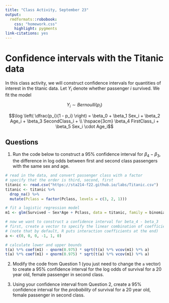 ```yaml
---
title: "Class Activity, September 23"
output: 
  rmdformats::robobook:
    css: "homework.css"
    highlight: pygments
link-citations: yes
---
```


# Confidence intervals with the Titanic data

In this class activity, we will construct confidence intervals for quantities of interest in the titanic data. Let $Y_i$ denote whether passenger $i$ survived. We fit the model

$$Y_i \sim Bernoulli(p_i)$$

$$\log \left( \dfrac{p_i}{1 - p_i} \right) = \beta_0 + \beta_1 Sex_i + \beta_2 Age_i + \beta_3 SecondClass_i + \\ \hspace{3cm} \beta_4 FirstClass_i + \beta_5 Sex_i \cdot Age_i$$

## Questions

1. Run the code below to construct a 95% confidence interval for $\beta_4 - \beta_3$, the difference in log odds between first and second class passengers with the same sex and age.

```r
# read in the data, and convert passenger class with a factor
# specify that the order is third, second, first
titanic <- read.csv("https://sta214-f22.github.io/labs/Titanic.csv")
titanic <- titanic %>%
  drop_na() %>%
  mutate(Pclass = factor(Pclass, levels = c(3, 2, 1))) 

# fit a logistic regression model
m1 <- glm(Survived ~ Sex*Age + Pclass, data = titanic, family = binomial)

# now we want to construct a confidence interval for beta_4 - beta_3
# first, create a vector to specify the linear combination of coefficients
# (note that by default, R puts interaction coefficients at the end)
a <- c(0, 0, 0, -1, 1, 0)

# calculate lower and upper bounds
t(a) %*% coef(m1) - qnorm(0.975) * sqrt(t(a) %*% vcov(m1) %*% a)
t(a) %*% coef(m1) + qnorm(0.975) * sqrt(t(a) %*% vcov(m1) %*% a)
```

2. Modify the code from Question 1 (you just need to change the `a` vector) to create a 95% confidence interval for the log odds of survival for a 20 year old, female passenger in second class.

3. Using your confidence interval from Question 2, create a 95% confidence interval for the *probability* of survival for a 20 year old, female passenger in second class.
